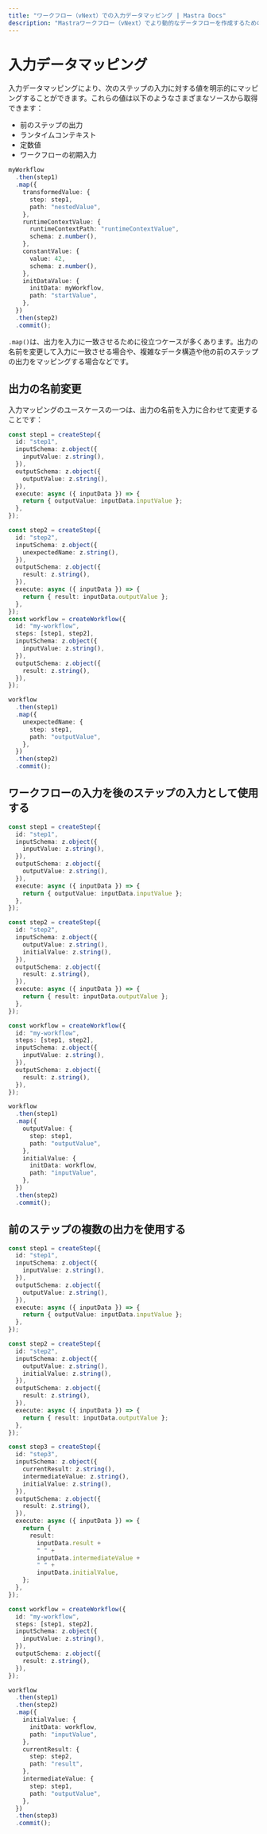 ```yaml
---
title: "ワークフロー（vNext）での入力データマッピング | Mastra Docs"
description: "Mastraワークフロー（vNext）でより動的なデータフローを作成するためのワークフロー入力マッピングの使用方法を学びましょう。"
---
```


# 入力データマッピング

入力データマッピングにより、次のステップの入力に対する値を明示的にマッピングすることができます。これらの値は以下のようなさまざまなソースから取得できます：

- 前のステップの出力
- ランタイムコンテキスト
- 定数値
- ワークフローの初期入力

```typescript
myWorkflow
  .then(step1)
  .map({
    transformedValue: {
      step: step1,
      path: "nestedValue",
    },
    runtimeContextValue: {
      runtimeContextPath: "runtimeContextValue",
      schema: z.number(),
    },
    constantValue: {
      value: 42,
      schema: z.number(),
    },
    initDataValue: {
      initData: myWorkflow,
      path: "startValue",
    },
  })
  .then(step2)
  .commit();
```

`.map()`は、出力を入力に一致させるために役立つケースが多くあります。出力の名前を変更して入力に一致させる場合や、複雑なデータ構造や他の前のステップの出力をマッピングする場合などです。

## 出力の名前変更

入力マッピングのユースケースの一つは、出力の名前を入力に合わせて変更することです：

```typescript
const step1 = createStep({
  id: "step1",
  inputSchema: z.object({
    inputValue: z.string(),
  }),
  outputSchema: z.object({
    outputValue: z.string(),
  }),
  execute: async ({ inputData }) => {
    return { outputValue: inputData.inputValue };
  },
});

const step2 = createStep({
  id: "step2",
  inputSchema: z.object({
    unexpectedName: z.string(),
  }),
  outputSchema: z.object({
    result: z.string(),
  }),
  execute: async ({ inputData }) => {
    return { result: inputData.outputValue };
  },
});
const workflow = createWorkflow({
  id: "my-workflow",
  steps: [step1, step2],
  inputSchema: z.object({
    inputValue: z.string(),
  }),
  outputSchema: z.object({
    result: z.string(),
  }),
});

workflow
  .then(step1)
  .map({
    unexpectedName: {
      step: step1,
      path: "outputValue",
    },
  })
  .then(step2)
  .commit();
```

## ワークフローの入力を後のステップの入力として使用する

```typescript
const step1 = createStep({
  id: "step1",
  inputSchema: z.object({
    inputValue: z.string(),
  }),
  outputSchema: z.object({
    outputValue: z.string(),
  }),
  execute: async ({ inputData }) => {
    return { outputValue: inputData.inputValue };
  },
});

const step2 = createStep({
  id: "step2",
  inputSchema: z.object({
    outputValue: z.string(),
    initialValue: z.string(),
  }),
  outputSchema: z.object({
    result: z.string(),
  }),
  execute: async ({ inputData }) => {
    return { result: inputData.outputValue };
  },
});

const workflow = createWorkflow({
  id: "my-workflow",
  steps: [step1, step2],
  inputSchema: z.object({
    inputValue: z.string(),
  }),
  outputSchema: z.object({
    result: z.string(),
  }),
});

workflow
  .then(step1)
  .map({
    outputValue: {
      step: step1,
      path: "outputValue",
    },
    initialValue: {
      initData: workflow,
      path: "inputValue",
    },
  })
  .then(step2)
  .commit();
```

## 前のステップの複数の出力を使用する

```typescript
const step1 = createStep({
  id: "step1",
  inputSchema: z.object({
    inputValue: z.string(),
  }),
  outputSchema: z.object({
    outputValue: z.string(),
  }),
  execute: async ({ inputData }) => {
    return { outputValue: inputData.inputValue };
  },
});

const step2 = createStep({
  id: "step2",
  inputSchema: z.object({
    outputValue: z.string(),
    initialValue: z.string(),
  }),
  outputSchema: z.object({
    result: z.string(),
  }),
  execute: async ({ inputData }) => {
    return { result: inputData.outputValue };
  },
});

const step3 = createStep({
  id: "step3",
  inputSchema: z.object({
    currentResult: z.string(),
    intermediateValue: z.string(),
    initialValue: z.string(),
  }),
  outputSchema: z.object({
    result: z.string(),
  }),
  execute: async ({ inputData }) => {
    return {
      result:
        inputData.result +
        " " +
        inputData.intermediateValue +
        " " +
        inputData.initialValue,
    };
  },
});

const workflow = createWorkflow({
  id: "my-workflow",
  steps: [step1, step2],
  inputSchema: z.object({
    inputValue: z.string(),
  }),
  outputSchema: z.object({
    result: z.string(),
  }),
});

workflow
  .then(step1)
  .then(step2)
  .map({
    initialValue: {
      initData: workflow,
      path: "inputValue",
    },
    currentResult: {
      step: step2,
      path: "result",
    },
    intermediateValue: {
      step: step1,
      path: "outputValue",
    },
  })
  .then(step3)
  .commit();
```
